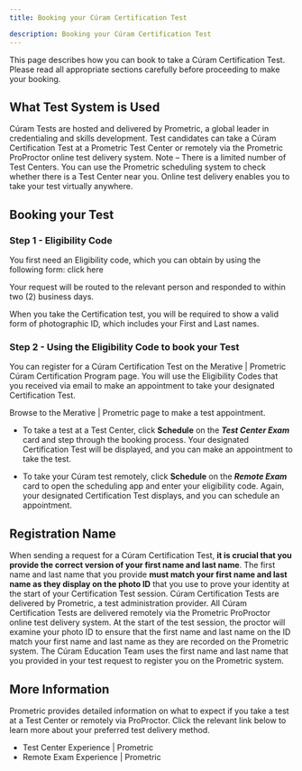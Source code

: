 ```yaml
---
title: Booking your Cúram Certification Test

description: Booking your Cúram Certification Test
---
```


This page describes how you can book to take a Cúram Certification Test. Please read all appropriate sections carefully before proceeding to make your booking.

## What Test System is Used ##

Cúram Tests are hosted and delivered by <Link to="https://www.prometric.com" target="new">Prometric</Link>, a global leader in credentialing and skills development. Test candidates can take a Cúram Certification Test at a Prometric Test Center or remotely via the Prometric ProProctor online test delivery system. Note – There is a limited number of Test Centers. You can use the Prometric scheduling system to check whether there is a Test Center near you. Online test delivery enables you to take your test virtually anywhere.

## Booking your Test ##

### Step 1 - Eligibility Code ###

You first need an Eligibility code, which you can obtain by using the following form: <Link to="https://bit.ly/CuramTestRequest" target="new">click here</Link>

Your request will be routed to the relevant person and responded to within two (2) business days.

When you take the Certification test, you will be required to show a valid form of photographic ID, which includes your First and Last names.

### Step 2 - Using the Eligibility Code to book your Test ###

You can register for a Cúram Certification Test on the <Link to="https://www.prometric.com/test-takers/search/merat" target="new">Merative | Prometric</Link> Cúram Certification Program page. You will use the Eligibility Codes that you received via email to make an appointment to take your designated Certification Test.

Browse to the <Link to="https://www.prometric.com/test-takers/search/merat" target="new">Merative | Prometric</Link> page to make a test appointment.

+ To take a test at a Test Center, click **Schedule** on the ***Test Center Exam*** card and step through the booking process. Your designated Certification Test will be displayed, and you can make an appointment to take the test.

+ To take your Cúram test remotely, click **Schedule** on the ***Remote Exam*** card to open the scheduling app and enter your eligibility code. Again, your designated Certification Test displays, and you can schedule an appointment.

## Registration Name ##

When sending a request for a Cúram Certification Test, **it is crucial that you provide the correct version of your first name and last name**. The first name and last name that you provide **must match your first name and last name as they display on the photo ID** that you use to prove your identity at the start of your Certification Test session. Cúram Certification Tests are delivered by Prometric, a test administration provider. All Cúram Certification Tests are delivered remotely via the Prometric ProProctor online test delivery system. At the start of the test session, the proctor will examine your photo ID to ensure that the first name and last name on the ID match your first name and last name as they are recorded on the Prometric system. The Cúram Education Team uses the first name and last name that you provided in your test request to register you on the Prometric system.

## More Information ##

Prometric provides detailed information on what to expect if you take a test at a Test Center or remotely via ProProctor. Click the relevant link below to learn more about your preferred test delivery method.

+ <Link to="https://www.prometric.com/test-center-experience" target="new">Test Center Experience | Prometric</Link>

+ <Link to="https://www.prometric.com/remote-exam-experience" target="new">Remote Exam Experience | Prometric</Link>
